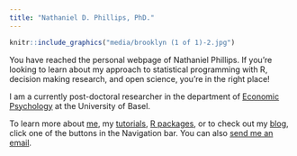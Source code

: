 ```yaml
---
title: "Nathaniel D. Phillips, PhD."
---
```


```r
knitr::include_graphics("media/brooklyn (1 of 1)-2.jpg")
```


You have reached the personal webpage of Nathaniel Phillips. If you're looking to learn about my approach to statistical programming with R, decision making research, and open science, you're in the right place!

I am a currently post-doctoral researcher in the department of [Economic Psychology](https://psycho.unibas.ch/en/centers/abteilung-details/home/abteilung/economic-psychology/) at the University of Basel.

To learn more about [me](about.html), my [tutorials](tutorials.html), [R packages](packages.html), or to check out my [blog](https://ndphillips.github.io/blog/), click one of the buttons in the Navigation bar. You can also <a href="mailto:nathaniel.d.phillips.is@gmail.com" target="_top">send me an email</a>.

